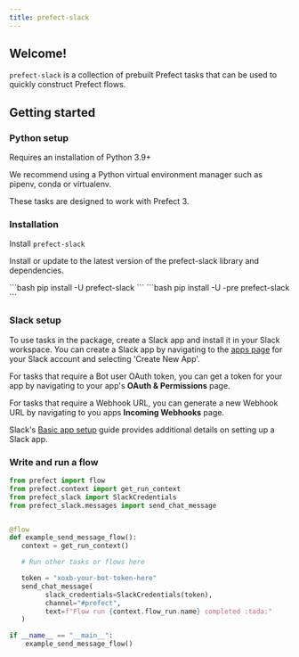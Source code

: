 ```yaml
---
title: prefect-slack
---
```


## Welcome!

`prefect-slack` is a collection of prebuilt Prefect tasks that can be used to quickly construct Prefect flows.

## Getting started

### Python setup

Requires an installation of Python 3.9+

We recommend using a Python virtual environment manager such as pipenv, conda or virtualenv.

These tasks are designed to work with Prefect 3. 

### Installation

Install `prefect-slack`


Install or update to the latest version of the prefect-slack library and dependencies.

<Tabs>
    <Tab title="Prefect 2">
    ```bash
    pip install -U prefect-slack
    ```
    </Tab>
    <Tab title="Prefect 3">
    ```bash
    pip install -U -pre prefect-slack
    ```
    </Tab>
</Tabs>

### Slack setup

To use tasks in the package, create a Slack app and install it in your Slack workspace. You can create a Slack app by navigating to the [apps page](https://api.slack.com/apps) for your Slack account and selecting 'Create New App'.

For tasks that require a Bot user OAuth token, you can get a token for your app by navigating to your app's __OAuth & Permissions__ page.

For tasks that require a Webhook URL, you can generate a new Webhook URL by navigating to you apps __Incoming Webhooks__ page.

Slack's [Basic app setup](https://api.slack.com/authentication/basics) guide provides additional details on setting up a Slack app.

### Write and run a flow

```python
from prefect import flow
from prefect.context import get_run_context
from prefect_slack import SlackCredentials
from prefect_slack.messages import send_chat_message


@flow
def example_send_message_flow():
   context = get_run_context()

   # Run other tasks or flows here

   token = "xoxb-your-bot-token-here"
   send_chat_message(
         slack_credentials=SlackCredentials(token),
         channel="#prefect",
         text=f"Flow run {context.flow_run.name} completed :tada:"
   )

if __name__ == "__main__":
    example_send_message_flow()
```
